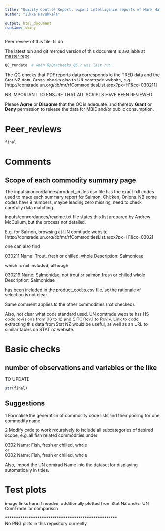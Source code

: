 ```yaml
---
title: "Quality Control Report: export intelligence reports of Mark Hatcher"
author: "Ilkka Havukkala"

output: html_document
runtime: shiny
---
```


Peer review of this file: to do

The latest run and git merged version of this document is available at
[master repo](file:///P:/OTSP/export_intelligence/R/QC/Quality_Control_export_intelligence2.html) 



```r
QC_rundate  # when R/QC/checks_QC.r was last run
```

The QC checks that PDF reports data corresponds to the TRED data and the Stat NZ data. Cross-checks also to UN comtrade website, e.g. 
[http://comtrade.un.org/db/mr/rfCommoditiesList.aspx?px=H1&cc=030211]

NB IMPORTANT TO ENSURE THAT ALL SCRIPTS HAVE BEEN REVIEWED.

Please **Agree** or **Disagree** that the QC is adequate, and thereby **Grant** or **Deny** permission to release the data for MBIE and/or public consumption. 


# Peer_reviews

```r
final
```

# Comments 

## Scope of each commodity summary page

The inputs/concordances/product_codes.csv file has the exact full codes used to make each summary report for Salmon, Chicken, Onions. NB some codes have 9 numbers, maybe leading zero missing, need to check carefully data matching.

inputs/concordances/readme.txt file states this list prepared by Andrew McCullum, but the process not detailed.

E.g. for Salmon, browsing at UN comtrade website 
[http://comtrade.un.org/db/mr/rfCommoditiesList.aspx?px=H1&cc=0302]

one can also find 

030211  Name: Trout, fresh or chilled, whole 
Description: Salmonidae

which is not included, although 

030219  Name: Salmonidae, not trout or salmon,fresh or chilled whole
Description: Salmonidae,

has been included in the product_codes.csv file, so the rationale of selection is not clear.

Same comment applies to the other commodities (not checked).

Also, not clear what code standard used. UN comtrade website has HS code revisions from 96 to 12 and SITC Rev.1 to Rev.4.
Link to code extracting this data from Stat NZ would be useful, as well as an URL to similar tables on STAT nz website.




# Basic checks 

## number of observations and variables or the like

TO UPDATE

```r
str(final)
```

## Suggestions

1 Formalise the generation of commodity code lists and their pooling for one commodity name  

2 Modify code to work recursively to include all subcategories of desired scope, e.g.
all fish related commodities under   

0302  Name: Fish, fresh or chilled, whole  
or  
0302  Name: Fish, fresh or chilled, whole

Also, import the UN comtrad Name into the dataset for displaying automatically in titles.  

# Test plots 


image links here if needed, 
additionally plotted from Stat NZ and/or UN ComTrade for comparison


****************************************************<br>No PNG plots in this repository currently  
